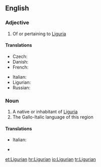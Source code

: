==English==

===Adjective===
{{en-adj}}

# Of or pertaining to [[Liguria]]

====Translations====
{{trans-top|Of or pertaining to Liguria}}
* Czech: {{t-|cs|ligurský}}
* Danish: {{t-|da|ligurisk}}
* French: {{t+|fr|ligurien}}
{{trans-mid}}
* Italian: {{t+|it|ligure}}
* Ligurian: {{tø|lij|lìgure}}
* Russian: {{t-|ru|лигурский|sc=Cyrl}}
{{trans-bottom}}

===Noun===
{{en-noun}}

# A native or inhabitant of [[Liguria]]
# The Gallo-Italic language of this region

====Translations====
{{trans-top|native or inhabitant}}
* Italian: {{t+|it|ligure|m|f}}
{{trans-mid}}
* {{trreq|Ligurian}}
{{trans-bottom}}

[[et:Ligurian]]
[[hr:Ligurian]]
[[io:Ligurian]]
[[tr:Ligurian]]